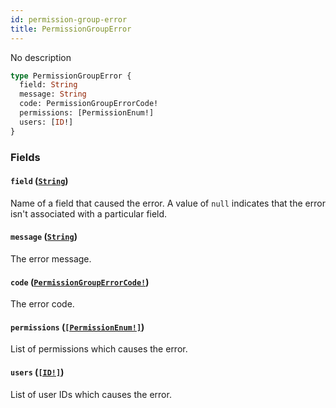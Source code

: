 ```yaml
---
id: permission-group-error
title: PermissionGroupError
---
```


No description

```graphql
type PermissionGroupError {
  field: String
  message: String
  code: PermissionGroupErrorCode!
  permissions: [PermissionEnum!]
  users: [ID!]
}
```

### Fields

#### `field` ([`String`](/developer/api-reference/scalars/string))

Name of a field that caused the error. A value of `null` indicates that the error isn't associated with a particular field.

#### `message` ([`String`](/developer/api-reference/scalars/string))

The error message.

#### `code` ([`PermissionGroupErrorCode!`](/developer/api-reference/enums/permission-group-error-code))

The error code.

#### `permissions` ([`[PermissionEnum!]`](/developer/api-reference/enums/permission-enum))

List of permissions which causes the error.

#### `users` ([`[ID!]`](/developer/api-reference/scalars/id))

List of user IDs which causes the error.
